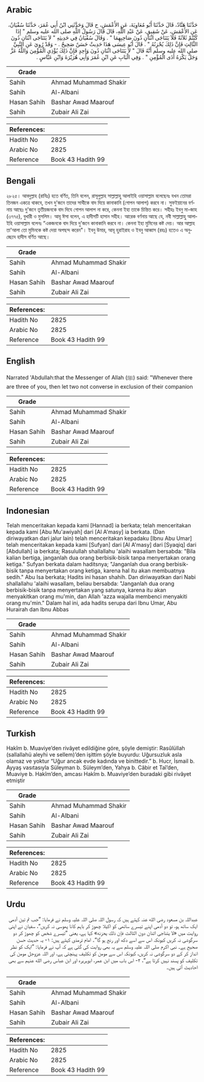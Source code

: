 ## Arabic


<div dir="rtl" lang="ar" style={{fontSize:'larger',backgroundColor:'#f8f9fa',padding:20}}>
حَدَّثَنَا هَنَّادٌ، قَالَ حَدَّثَنَا أَبُو مُعَاوِيَةَ، عَنِ الأَعْمَشِ، ح قَالَ وَحَدَّثَنِي ابْنُ أَبِي عُمَرَ، حَدَّثَنَا سُفْيَانُ، عَنِ الأَعْمَشِ، عَنْ شَقِيقٍ، عَنْ عَبْدِ اللَّهِ، قَالَ قَالَ رَسُولُ اللَّهِ صلى الله عليه وسلم ‏"‏ إِذَا كُنْتُمْ ثَلاَثَةً فَلاَ يَتَنَاجَى اثْنَانِ دُونَ صَاحِبِهِمَا ‏"‏ ‏.‏ وَقَالَ سُفْيَانُ فِي حَدِيثِهِ ‏"‏ لاَ يَتَنَاجَى اثْنَانِ دُونَ الثَّالِثِ فَإِنَّ ذَلِكَ يُحْزِنُهُ ‏"‏ ‏.‏ قَالَ أَبُو عِيسَى هَذَا حَدِيثٌ حَسَنٌ صَحِيحٌ ‏.‏ - وَقَدْ رُوِيَ عَنِ النَّبِيِّ صلى الله عليه وسلم أَنَّهُ قَالَ ‏"‏ لاَ يَتَنَاجَى اثْنَانِ دُونَ وَاحِدٍ فَإِنَّ ذَلِكَ يُؤْذِي الْمُؤْمِنَ وَاللَّهُ عَزَّ وَجَلَّ يَكْرَهُ أَذَى الْمُؤْمِنِ ‏"‏ ‏.‏ وَفِي الْبَابِ عَنِ ابْنِ عُمَرَ وَأَبِي هُرَيْرَةَ وَابْنِ عَبَّاسٍ ‏.‏
</div>
<div style={{backgroundColor:'#f8f9fa',padding:20, marginBottom: 10}}><table> <thead> <tr> <th>Grade</th> <th></th> </tr> </thead> <tbody> <tr><td>Sahih</td><td>Ahmad Muhammad Shakir</td></tr><tr><td>Sahih</td><td>Al-Albani</td></tr><tr><td>Hasan Sahih</td><td>Bashar Awad Maarouf</td></tr><tr><td>Sahih</td><td>Zubair Ali Zai</td></tr></tbody></table><table> <thead> <tr> <th>References:</th> <th></th> </tr> </thead> <tbody><tr><td>Hadith No</td><td>2825</td></tr><tr><td>Arabic No</td><td>2825</td></tr><tr><td>Reference</td><td>Book 43 Hadith 99</td></tr></tbody></table></div>

## Bengali


<div dir="ltr" lang="bn" style={{fontSize:'larger',backgroundColor:'#f8f9fa',padding:20}}>
২৮২৫। আবদুল্লাহ (রাযিঃ) হতে বর্ণিত, তিনি বলেন, রাসূলুল্লাহ সাল্লাল্লাহু আলাইহি ওয়াসাল্লাম বলেছেনঃ যখন তোমরা তিনজন একত্রে থাকবে, তখন দু'জনে তাদের সাথীকে বাদ দিয়ে কানাকানি (গোপন আলাপ) করবে না। সুফইয়ানের বর্ণনায় আছেঃ দু'জনে তৃতীয়জনকে বাদ দিযে গোপন আলাপ না করে, কেননা ইহা তাকে চিন্তিত করে। সহীহঃ ইবনু মা-জাহ (৩৭৭৫), বুখারী ও মুসলিম। আবূ ঈসা বলেন, এ হাদীসটি হাসান সহীহ। আরেক বর্ণনায় আছে যে, নবী সাল্লাল্লাহু আলাইহি ওয়াসাল্লাম বলেনঃ “একজনকে বাদ দিয়ে দু'জনে কানাকানি করবে না। কেননা ইহা মুমিনের কষ্ট দেয়। আর আল্লাহ তা'আলা তো মুমিনকে কষ্ট দেয়া অপছন্দ করেন"। ইবনু উমার, আবূ হুরাইরাহ ও ইবনু আব্বাস (রহঃ) হতেও এ অনুচ্ছেদে হাদীস বর্ণিত আছে।
</div>
<div style={{backgroundColor:'#f8f9fa',padding:20, marginBottom: 10}}><table> <thead> <tr> <th>Grade</th> <th></th> </tr> </thead> <tbody> <tr><td>Sahih</td><td>Ahmad Muhammad Shakir</td></tr><tr><td>Sahih</td><td>Al-Albani</td></tr><tr><td>Hasan Sahih</td><td>Bashar Awad Maarouf</td></tr><tr><td>Sahih</td><td>Zubair Ali Zai</td></tr></tbody></table><table> <thead> <tr> <th>References:</th> <th></th> </tr> </thead> <tbody><tr><td>Hadith No</td><td>2825</td></tr><tr><td>Arabic No</td><td>2825</td></tr><tr><td>Reference</td><td>Book 43 Hadith 99</td></tr></tbody></table></div>

## English


<div dir="ltr" lang="en" style={{fontSize:'larger',backgroundColor:'#f8f9fa',padding:20}}>
Narrated 'Abdullah:that the Messenger of Allah (ﷺ) said: "Whenever there are three of you, then let two not converse in exclusion of their companion
</div>
<div style={{backgroundColor:'#f8f9fa',padding:20, marginBottom: 10}}><table> <thead> <tr> <th>Grade</th> <th></th> </tr> </thead> <tbody> <tr><td>Sahih</td><td>Ahmad Muhammad Shakir</td></tr><tr><td>Sahih</td><td>Al-Albani</td></tr><tr><td>Hasan Sahih</td><td>Bashar Awad Maarouf</td></tr><tr><td>Sahih</td><td>Zubair Ali Zai</td></tr></tbody></table><table> <thead> <tr> <th>References:</th> <th></th> </tr> </thead> <tbody><tr><td>Hadith No</td><td>2825</td></tr><tr><td>Arabic No</td><td>2825</td></tr><tr><td>Reference</td><td>Book 43 Hadith 99</td></tr></tbody></table></div>

## Indonesian


<div dir="ltr" lang="id" style={{fontSize:'larger',backgroundColor:'#f8f9fa',padding:20}}>
Telah menceritakan kepada kami [Hannad] ia berkata; telah menceritakan kepada kami [Abu Mu'awiyah] dari [Al A'masy] ia berkata. (Dan diriwayatkan dari jalur lain) telah menceritakan kepadaku [Ibnu Abu Umar] telah menceritakan kepada kami [Sufyan] dari [Al A'masy] dari [Syaqiq] dari [Abdullah] ia berkata; Rasulullah shallallahu 'alaihi wasallam bersabda: "Bila kalian bertiga, janganlah dua orang berbisik-bisik tanpa menyertakan orang ketiga." Sufyan berkata dalam haditsnya; "Janganlah dua orang berbisik-bisik tanpa menyertakan orang ketiga, karena hal itu akan membuatnya sedih." Abu Isa berkata; Hadits ini hasan shahih. Dan diriwayatkan dari Nabi shallallahu 'alaihi wasallam, beliau bersabda: "Janganlah dua orang berbisik-bisik tanpa menyertakan yang satunya, karena itu akan menyakitkan orang mu'min, dan Allah 'azza wajalla membenci menyakiti orang mu'min." Dalam hal ini, ada hadits serupa dari Ibnu Umar, Abu Hurairah dan Ibnu Abbas
</div>
<div style={{backgroundColor:'#f8f9fa',padding:20, marginBottom: 10}}><table> <thead> <tr> <th>Grade</th> <th></th> </tr> </thead> <tbody> <tr><td>Sahih</td><td>Ahmad Muhammad Shakir</td></tr><tr><td>Sahih</td><td>Al-Albani</td></tr><tr><td>Hasan Sahih</td><td>Bashar Awad Maarouf</td></tr><tr><td>Sahih</td><td>Zubair Ali Zai</td></tr></tbody></table><table> <thead> <tr> <th>References:</th> <th></th> </tr> </thead> <tbody><tr><td>Hadith No</td><td>2825</td></tr><tr><td>Arabic No</td><td>2825</td></tr><tr><td>Reference</td><td>Book 43 Hadith 99</td></tr></tbody></table></div>

## Turkish


<div dir="ltr" lang="tr" style={{fontSize:'larger',backgroundColor:'#f8f9fa',padding:20}}>
Hakîm b. Muaviye’den rivâyet edildiğine göre, şöyle demiştir: Rasûlüllah (sallallahü aleyhi ve sellem)’den işittim şöyle buyurdu: Uğursuzluk asla olamaz ve yoktur “Uğur ancak evde kadında ve binittedir.” b. Hucr, İsmail b. Ayyaş vasıtasıyla Süleyman b. Süleym’den, Yahya b. Câbir et Taî’den, Muaviye b. Hakîm’den, amcası Hakîm b. Muaviye’den buradaki gibi rivâyet etmiştir
</div>
<div style={{backgroundColor:'#f8f9fa',padding:20, marginBottom: 10}}><table> <thead> <tr> <th>Grade</th> <th></th> </tr> </thead> <tbody> <tr><td>Sahih</td><td>Ahmad Muhammad Shakir</td></tr><tr><td>Sahih</td><td>Al-Albani</td></tr><tr><td>Hasan Sahih</td><td>Bashar Awad Maarouf</td></tr><tr><td>Sahih</td><td>Zubair Ali Zai</td></tr></tbody></table><table> <thead> <tr> <th>References:</th> <th></th> </tr> </thead> <tbody><tr><td>Hadith No</td><td>2825</td></tr><tr><td>Arabic No</td><td>2825</td></tr><tr><td>Reference</td><td>Book 43 Hadith 99</td></tr></tbody></table></div>

## Urdu


<div dir="rtl" lang="ur" style={{fontSize:'larger',backgroundColor:'#f8f9fa',padding:20}}>
عبداللہ بن مسعود رضی الله عنہ کہتے ہیں کہ رسول اللہ صلی اللہ علیہ وسلم نے فرمایا: ”جب تم تین آدمی ایک ساتھ ہو، تو دو آدمی اپنے تیسرے ساتھی کو اکیلا چھوڑ کر باہم کانا پھوسی نہ کریں“، سفیان نے اپنی روایت میں «لا يتناجى اثنان دون الثالث فإن ذلك يحزنه» کہا ہے، یعنی ”تیسرے شخص کو چھوڑ کر دو سرگوشی نہ کریں کیونکہ اس سے اسے دکھ اور رنج ہو گا“۔ امام ترمذی کہتے ہیں: ۱- یہ حدیث حسن صحیح ہے۔ نبی اکرم صلی اللہ علیہ وسلم سے یہ بھی روایت کی گئی ہے کہ آپ نے فرمایا: ”ایک کو نظر انداز کر کے دو سرگوشی نہ کریں، کیونکہ اس سے مومن کو تکلیف پہنچتی ہے، اور اللہ عزوجل مومن کی تکلیف کو پسند نہیں کرتا ہے“، ۲- اس باب میں ابن عمر، ابوہریرہ اور ابن عباس رضی الله عنہم سے بھی احادیث آئی ہیں۔
</div>
<div style={{backgroundColor:'#f8f9fa',padding:20, marginBottom: 10}}><table> <thead> <tr> <th>Grade</th> <th></th> </tr> </thead> <tbody> <tr><td>Sahih</td><td>Ahmad Muhammad Shakir</td></tr><tr><td>Sahih</td><td>Al-Albani</td></tr><tr><td>Hasan Sahih</td><td>Bashar Awad Maarouf</td></tr><tr><td>Sahih</td><td>Zubair Ali Zai</td></tr></tbody></table><table> <thead> <tr> <th>References:</th> <th></th> </tr> </thead> <tbody><tr><td>Hadith No</td><td>2825</td></tr><tr><td>Arabic No</td><td>2825</td></tr><tr><td>Reference</td><td>Book 43 Hadith 99</td></tr></tbody></table></div>